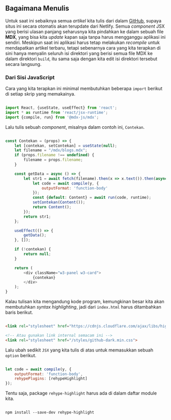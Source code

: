 ## Bagaimana Menulis

Untuk saat ini sebaiknya semua _artikel_ kita tulis dari dalam [GitHub](https://github.com/fxadilima/web-novel/),
supaya situs ini secara otomatis akan terupdate dari Netlify. Semua _component_ JSX yang berisi ulasan panjang
seharusnya kita pindahkan ke dalam sebuah file **MDX**, yang bisa kita _update_ kapan saja tanpa harus mengganggu
aplikasi ini sendiri. Meskipun saat ini aplikasi harus tetap melakukan _recompile_ untuk mendapatkan artikel terbaru,
tetapi sebenarnya cara yang kita terapkan di sini hanya menyalin seluruh isi direktori yang berisi semua file MDX 
ke dalam direktori `build`, itu sama saja dengan kita edit isi direktori tersebut secara langsung.

### Dari Sisi JavaScript

Cara yang kita terapkan ini minimal membutuhkan beberapa `import` berikut di setiap skrip yang memakainya.

```javascript

import React, {useState, useEffect} from 'react';
import * as runtime from 'react/jsx-runtime';
import {compile, run} from '@mdx-js/mdx';

```

Lalu tulis sebuah _component_, misalnya dalam contoh ini, `Contekan`.

```javascript 

const Contekan = (props) => {
    let [contekan, setContekan] = useState(null);
    let filename = "/mdx/blogs.mdx";
    if (props.filename !== undefined) {
        filename = props.filename;
    }

    const getData = async () => {
        let str1 = await fetch(filename).then(x => x.text()).then(async (y) => {
            let code = await compile(y, {
                outputFormat: 'function-body'
            });
            const {default: Content} = await run(code, runtime);
            setContekan(Content());
            return Content();
        });
        return str1;
    };

    useEffect(() => {
        getData();
    }, []);

    if (!contekan) {
        return null;
    }

    return (
        <div className="w3-panel w3-card">
            {contekan}
        </div>
    );
}

```

Kalau tulisan kita mengandung kode program, kemungkinan besar kita akan membutuhkan _syntax highlighting_,
jadi dari `index.html` harus ditambahkan baris berikut.

```html 

<link rel="stylesheet" href="https://cdnjs.cloudflare.com/ajax/libs/highlight.js/11.4.0/styles/github-dark.min.css">

<!-- Atau gunakan link internal semacam ini -->
<link rel="stylesheet" href="/styles/github-dark.min.css">

```

Lalu ubah sedikit `JSX` yang kita tulis di atas untuk memasukkan sebuah `option` berikut.

```javascript

let code = await compile(y, {
    outputFormat: 'function-body',
    rehypePlugins: [rehypeHighlight]
});

```

Tentu saja, package `rehype-highlight` harus ada di dalam daftar module kita.

```console

npm install --save-dev rehype-highlight

```

